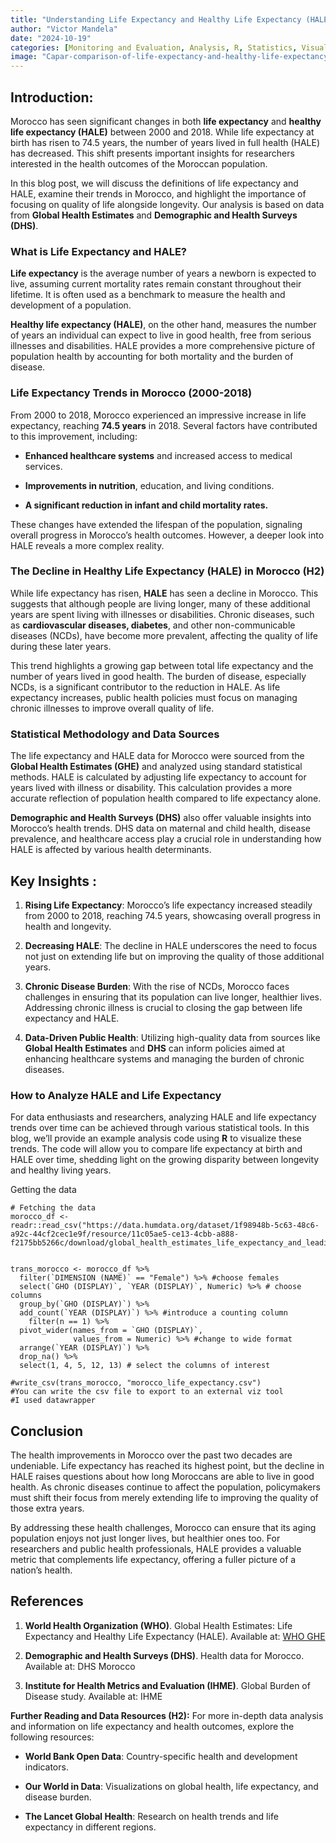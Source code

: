 ```yaml
---
title: "Understanding Life Expectancy and Healthy Life Expectancy (HALE) in Morocco (2000-2018): USING DHS DATA"
author: "Victor Mandela"
date: "2024-10-19"
categories: [Monitoring and Evaluation, Analysis, R, Statistics, Visualization]
image: "Capar-comparison-of-life-expectancy-and-healthy-life-expectancy-at-birth-hale-for-females-in-morocco-2000-2018.png"
---
```


## **Introduction:**

Morocco has seen significant changes in both **life expectancy** and **healthy life expectancy (HALE)** between 2000 and 2018. While life expectancy at birth has risen to 74.5 years, the number of years lived in full health (HALE) has decreased. This shift presents important insights for researchers interested in the health outcomes of the Moroccan population.

In this blog post, we will discuss the definitions of life expectancy and HALE, examine their trends in Morocco, and highlight the importance of focusing on quality of life alongside longevity. Our analysis is based on data from **Global Health Estimates** and **Demographic and Health Surveys (DHS)**.

### **What is Life Expectancy and HALE?**

**Life expectancy** is the average number of years a newborn is expected to live, assuming current mortality rates remain constant throughout their lifetime. It is often used as a benchmark to measure the health and development of a population.

**Healthy life expectancy (HALE)**, on the other hand, measures the number of years an individual can expect to live in good health, free from serious illnesses and disabilities. HALE provides a more comprehensive picture of population health by accounting for both mortality and the burden of disease.

### **Life Expectancy Trends in Morocco (2000-2018)**

From 2000 to 2018, Morocco experienced an impressive increase in life expectancy, reaching **74.5 years** in 2018. Several factors have contributed to this improvement, including:

-   **Enhanced healthcare systems** and increased access to medical services.

-   **Improvements in nutrition**, education, and living conditions.

-   **A significant reduction in infant and child mortality rates.**

These changes have extended the lifespan of the population, signaling overall progress in Morocco's health outcomes. However, a deeper look into HALE reveals a more complex reality.

### **The Decline in Healthy Life Expectancy (HALE) in Morocco (H2)**

While life expectancy has risen, **HALE** has seen a decline in Morocco. This suggests that although people are living longer, many of these additional years are spent living with illnesses or disabilities. Chronic diseases, such as **cardiovascular diseases, diabetes**, and other non-communicable diseases (NCDs), have become more prevalent, affecting the quality of life during these later years.

This trend highlights a growing gap between total life expectancy and the number of years lived in good health. The burden of disease, especially NCDs, is a significant contributor to the reduction in HALE. As life expectancy increases, public health policies must focus on managing chronic illnesses to improve overall quality of life.

### **Statistical Methodology and Data Sources**

The life expectancy and HALE data for Morocco were sourced from the **Global Health Estimates (GHE)** and analyzed using standard statistical methods. HALE is calculated by adjusting life expectancy to account for years lived with illness or disability. This calculation provides a more accurate reflection of population health compared to life expectancy alone.

**Demographic and Health Surveys (DHS)** also offer valuable insights into Morocco’s health trends. DHS data on maternal and child health, disease prevalence, and healthcare access play a crucial role in understanding how HALE is affected by various health determinants.

## **Key Insights :**

1.  **Rising Life Expectancy**: Morocco's life expectancy increased steadily from 2000 to 2018, reaching 74.5 years, showcasing overall progress in health and longevity.

2.  **Decreasing HALE**: The decline in HALE underscores the need to focus not just on extending life but on improving the quality of those additional years.

3.  **Chronic Disease Burden**: With the rise of NCDs, Morocco faces challenges in ensuring that its population can live longer, healthier lives. Addressing chronic illness is crucial to closing the gap between life expectancy and HALE.

4.  **Data-Driven Public Health**: Utilizing high-quality data from sources like **Global Health Estimates** and **DHS** can inform policies aimed at enhancing healthcare systems and managing the burden of chronic diseases.

### **How to Analyze HALE and Life Expectancy**

For data enthusiasts and researchers, analyzing HALE and life expectancy trends over time can be achieved through various statistical tools. In this blog, we’ll provide an example analysis code using **R** to visualize these trends. The code will allow you to compare life expectancy at birth and HALE over time, shedding light on the growing disparity between longevity and healthy living years.

Getting the data

```         
# Fetching the data
morocco_df <- readr::read_csv("https://data.humdata.org/dataset/1f98948b-5c63-48c6-a92c-44cf2cec1e9f/resource/11c05ae5-ce13-4cbb-a888-f2175bb5266c/download/global_health_estimates_life_expectancy_and_leading_causes_of_death_and_disability_indicators_ma.csv")


trans_morocco <- morocco_df %>% 
  filter(`DIMENSION (NAME)` == "Female") %>% #choose females
  select(`GHO (DISPLAY)`, `YEAR (DISPLAY)`, Numeric) %>% # choose columns
  group_by(`GHO (DISPLAY)`) %>% 
  add_count(`YEAR (DISPLAY)`) %>% #introduce a counting column
    filter(n == 1) %>% 
  pivot_wider(names_from = `GHO (DISPLAY)`,
              values_from = Numeric) %>% #change to wide format
  arrange(`YEAR (DISPLAY)`) %>% 
  drop_na() %>% 
  select(1, 4, 5, 12, 13) # select the columns of interest

#write_csv(trans_morocco, "morocco_life_expectancy.csv")
#You can write the csv file to export to an external viz tool
#I used datawrapper
```

## **Conclusion**

The health improvements in Morocco over the past two decades are undeniable. Life expectancy has reached its highest point, but the decline in HALE raises questions about how long Moroccans are able to live in good health. As chronic diseases continue to affect the population, policymakers must shift their focus from merely extending life to improving the quality of those extra years.

By addressing these health challenges, Morocco can ensure that its aging population enjoys not just longer lives, but healthier ones too. For researchers and public health professionals, HALE provides a valuable metric that complements life expectancy, offering a fuller picture of a nation's health.

## **References**

1.  **World Health Organization (WHO)**. Global Health Estimates: Life Expectancy and Healthy Life Expectancy (HALE). Available at: [WHO GHE](https://www.who.int/data/gho/data/themes/mortality-and-global-health-estimates)

2.  **Demographic and Health Surveys (DHS)**. Health data for Morocco. Available at: DHS Morocco

3.  **Institute for Health Metrics and Evaluation (IHME)**. Global Burden of Disease study. Available at: IHME

**Further Reading and Data Resources (H2):** For more in-depth data analysis and information on life expectancy and health outcomes, explore the following resources:

-   **World Bank Open Data**: Country-specific health and development indicators.

-   **Our World in Data**: Visualizations on global health, life expectancy, and disease burden.

-   **The Lancet Global Health**: Research on health trends and life expectancy in different regions.

